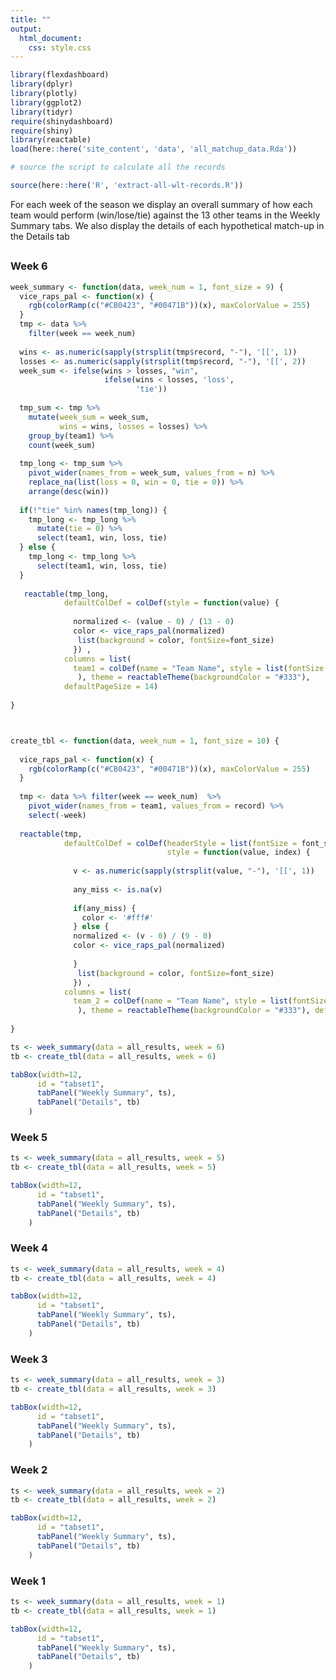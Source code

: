 ```yaml
---
title: ""
output:
  html_document:
    css: style.css
---
```

  
  
```r
library(flexdashboard)
library(dplyr)
library(plotly)
library(ggplot2)
library(tidyr)
require(shinydashboard)
require(shiny)
library(reactable)
load(here::here('site_content', 'data', 'all_matchup_data.Rda'))

# source the script to calculate all the records

source(here::here('R', 'extract-all-wlt-records.R'))

```


For each week of the season we display an overall summary of how each team would perform
(win/lose/tie) against the 13 other teams in the Weekly Summary tabs. We also display the details of each hypothetical match-up in the Details tab

## {.tabset .tabset-fade}
 
  
  
### Week 6
  
```r

week_summary <- function(data, week_num = 1, font_size = 9) {
  vice_raps_pal <- function(x) {
    rgb(colorRamp(c("#CB0423", "#00471B"))(x), maxColorValue = 255)
  }
  tmp <- data %>% 
    filter(week == week_num)
  
  wins <- as.numeric(sapply(strsplit(tmp$record, "-"), '[[', 1))
  losses <- as.numeric(sapply(strsplit(tmp$record, "-"), '[[', 2))
  week_sum <- ifelse(wins > losses, "win",
                     ifelse(wins < losses, 'loss', 
                            'tie'))
  
  tmp_sum <- tmp %>% 
    mutate(week_sum = week_sum,
           wins = wins, losses = losses) %>% 
    group_by(team1) %>% 
    count(week_sum)
  
  tmp_long <- tmp_sum %>%
    pivot_wider(names_from = week_sum, values_from = n) %>% 
    replace_na(list(loss = 0, win = 0, tie = 0)) %>% 
    arrange(desc(win))
  
  if(!"tie" %in% names(tmp_long)) {
    tmp_long <- tmp_long %>% 
      mutate(tie = 0) %>% 
      select(team1, win, loss, tie)
  } else {
    tmp_long <- tmp_long %>% 
      select(team1, win, loss, tie)
  }
  
   reactable(tmp_long, 
            defaultColDef = colDef(style = function(value) {
              
              normalized <- (value - 0) / (13 - 0)
              color <- vice_raps_pal(normalized)
               list(background = color, fontSize=font_size) 
              }) ,
            columns = list(
              team1 = colDef(name = "Team Name", style = list(fontSize = font_size))
               ), theme = reactableTheme(backgroundColor = "#333"),
            defaultPageSize = 14)
  
}



create_tbl <- function(data, week_num = 1, font_size = 10) {
  
  vice_raps_pal <- function(x) {
    rgb(colorRamp(c("#CB0423", "#00471B"))(x), maxColorValue = 255)
  }
  
  tmp <- data %>% filter(week == week_num)  %>%
    pivot_wider(names_from = team1, values_from = record) %>% 
    select(-week)
  
  reactable(tmp, 
            defaultColDef = colDef(headerStyle = list(fontSize = font_size),
                                   style = function(value, index) {
              
              v <- as.numeric(sapply(strsplit(value, "-"), '[[', 1))
              
              any_miss <- is.na(v)
              
              if(any_miss) {
                color <- '#fff#'
              } else {
              normalized <- (v - 0) / (9 - 0)
              color <- vice_raps_pal(normalized)
              
              }
               list(background = color, fontSize=font_size) 
              }) ,
            columns = list(
              team_2 = colDef(name = "Team Name", style = list(fontSize = font_size))
               ), theme = reactableTheme(backgroundColor = "#333"), defaultPageSize = 14)
  
}

ts <- week_summary(data = all_results, week = 6)
tb <- create_tbl(data = all_results, week = 6)

tabBox(width=12,
      id = "tabset1",
      tabPanel("Weekly Summary", ts),
      tabPanel("Details", tb)
    )

```   

### Week 5

```r
ts <- week_summary(data = all_results, week = 5)
tb <- create_tbl(data = all_results, week = 5)

tabBox(width=12,
      id = "tabset1",
      tabPanel("Weekly Summary", ts),
      tabPanel("Details", tb)
    )
```

### Week 4

```r
ts <- week_summary(data = all_results, week = 4)
tb <- create_tbl(data = all_results, week = 4)

tabBox(width=12,
      id = "tabset1",
      tabPanel("Weekly Summary", ts),
      tabPanel("Details", tb)
    )
```


### Week 3

```r
ts <- week_summary(data = all_results, week = 3)
tb <- create_tbl(data = all_results, week = 3)

tabBox(width=12,
      id = "tabset1",
      tabPanel("Weekly Summary", ts),
      tabPanel("Details", tb)
    )
```

### Week 2

```r
ts <- week_summary(data = all_results, week = 2)
tb <- create_tbl(data = all_results, week = 2)

tabBox(width=12,
      id = "tabset1",
      tabPanel("Weekly Summary", ts),
      tabPanel("Details", tb)
    )
```

### Week 1

```r
ts <- week_summary(data = all_results, week = 1)
tb <- create_tbl(data = all_results, week = 1)

tabBox(width=12,
      id = "tabset1",
      tabPanel("Weekly Summary", ts),
      tabPanel("Details", tb)
    )
```





